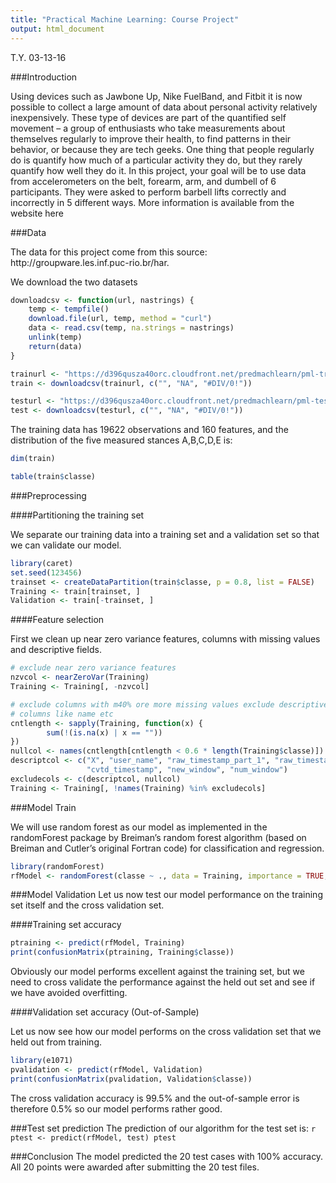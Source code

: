 ```yaml
---
title: "Practical Machine Learning: Course Project"
output: html_document
---
```


T.Y.
03-13-16

###Introduction

Using devices such as Jawbone Up, Nike FuelBand, and Fitbit it is now possible to collect a large amount of data about personal activity relatively inexpensively. These type of devices are part of the quantified self movement – a group of enthusiasts who take measurements about themselves regularly to improve their health, to find patterns in their behavior, or because they are tech geeks. One thing that people regularly do is quantify how much of a particular activity they do, but they rarely quantify how well they do it. In this project, your goal will be to use data from accelerometers on the belt, forearm, arm, and dumbell of 6 participants. They were asked to perform barbell lifts correctly and incorrectly in 5 different ways. More information is available from the website here

###Data

The data for this project come from this source: http://groupware.les.inf.puc-rio.br/har.

We download the two datasets
```r
downloadcsv <- function(url, nastrings) {
    temp <- tempfile()
    download.file(url, temp, method = "curl")
    data <- read.csv(temp, na.strings = nastrings)
    unlink(temp)
    return(data)
}

trainurl <- "https://d396qusza40orc.cloudfront.net/predmachlearn/pml-training.csv"
train <- downloadcsv(trainurl, c("", "NA", "#DIV/0!"))

testurl <- "https://d396qusza40orc.cloudfront.net/predmachlearn/pml-testing.csv"
test <- downloadcsv(testurl, c("", "NA", "#DIV/0!"))
```

The training data has 19622 observations and 160 features, and the distribution of the five measured stances A,B,C,D,E is:

```r
dim(train)
```

```r
table(train$classe)
```

###Preprocessing

####Partitioning the training set

We separate our training data into a training set and a validation set so that we can validate our model.

```r
library(caret)
set.seed(123456)
trainset <- createDataPartition(train$classe, p = 0.8, list = FALSE)
Training <- train[trainset, ]
Validation <- train[-trainset, ]
```

####Feature selection

First we clean up near zero variance features, columns with missing values and descriptive fields.
```r
# exclude near zero variance features
nzvcol <- nearZeroVar(Training)
Training <- Training[, -nzvcol]

# exclude columns with m40% ore more missing values exclude descriptive
# columns like name etc
cntlength <- sapply(Training, function(x) {
        sum(!(is.na(x) | x == ""))
})
nullcol <- names(cntlength[cntlength < 0.6 * length(Training$classe)])
descriptcol <- c("X", "user_name", "raw_timestamp_part_1", "raw_timestamp_part_2", 
                 "cvtd_timestamp", "new_window", "num_window")
excludecols <- c(descriptcol, nullcol)
Training <- Training[, !names(Training) %in% excludecols]
```

###Model Train

We will use random forest as our model as implemented in the randomForest package by Breiman's random forest algorithm (based on Breiman and Cutler's original Fortran code) for classification and regression.
```r
library(randomForest)
rfModel <- randomForest(classe ~ ., data = Training, importance = TRUE, ntrees = 10)
```

###Model Validation
Let us now test our model performance on the training set itself and the cross validation set.

####Training set accuracy
```r
ptraining <- predict(rfModel, Training)
print(confusionMatrix(ptraining, Training$classe))
```
Obviously our model performs excellent against the training set, but we need to cross validate the performance against the held out set and see if we have avoided overfitting.

####Validation set accuracy (Out-of-Sample)

Let us now see how our model performs on the cross validation set that we held out from training.

```r
library(e1071)
pvalidation <- predict(rfModel, Validation)
print(confusionMatrix(pvalidation, Validation$classe))
```
The cross validation accuracy is 99.5% and the out-of-sample error is therefore 0.5% so our model performs rather good.

###Test set prediction
The prediction of our algorithm for the test set is:
        ```r
ptest <- predict(rfModel, test)
ptest
```

###Conclusion
The model predicted the 20 test cases with 100% accuracy. All 20 points were awarded after submitting the 20 test files.


